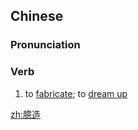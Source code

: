 ==Chinese==
{{zh-forms}}

===Pronunciation===
{{zh-pron
|m=yìzào
|cat=v
}}

===Verb===
{{zh-verb}}

# to [[fabricate]]; to [[dream up]]

[[zh:臆造]]